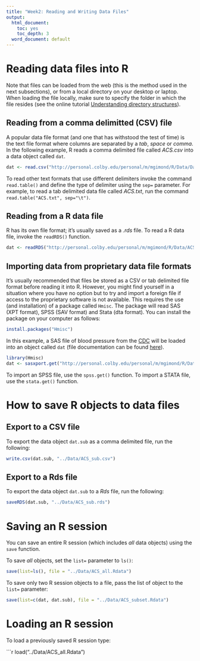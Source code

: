 ```yaml
---
title: "Week2: Reading and Writing Data Files"
output:
  html_document:
    toc: yes
    toc_depth: 3
  word_document: default
---
```


# Reading data files into R

Note that files can be loaded from the web (this is the method used in the next subsections), or from a local directory on your desktop or laptop. When loading the file locally, make sure to specify the folder in which the file resides (see the online tutorial [Understanding directory structures](http://personal.colby.edu/personal/m/mgimond/RIntro/01_The_R_environment.html#understanding-directory-structures)).

## Reading from a comma delimitted (CSV) file
A popular data file format (and one that has withstood the test of time) is the text file format where columns are separated by a *tab*, *space* or *comma*. In the following example, R reads a comma delimited file called *ACS.csv* into a data object called `dat`. 

```r
dat <- read.csv("http://personal.colby.edu/personal/m/mgimond/R/Data/Data/ACS.csv", header=TRUE)
```

To read other text formats that use different delimiters invoke the command `read.table()` and define the type of delimiter using the `sep=` parameter. For example, to read a tab delimited data file called *ACS.txt*, run the command `read.table("ACS.txt", sep="\t")`.

## Reading from a R data file

R has its own file  format; it's usually saved as a *.rds* file. To read a R data file, invoke the `readRDS()` function.

```r
dat <- readRDS("http://personal.colby.edu/personal/m/mgimond/R/Data/ACS.rds")
```

## Importing data from proprietary data file formats

It's usually recommended that files be stored as a CSV or tab delimited file format before reading it into R. However, you might find yourself in a situation where you have no option but to try and import a foreign file if access to the proprietary software is not available. This requires the use (and installation) of a package called `Hmisc`. The package will read SAS (XPT format), SPSS (SAV format) and Stata (dta format). You can install the package on your computer as follows:

```r
install.packages("Hmisc")
```

In this example, a SAS file of blood pressure from the [CDC](http://www.cdc.gov/nchs/nhanes.htm) will be loaded into an object called `dat` (file documentation can be found [here](http://personal.colby.edu/reload/personal/m/mgimond/R/Data/BPX_G_README.txt)).

```r
library(Hmisc)
dat <- sasxport.get("http://personal.colby.edu/personal/m/mgimond/R/Data/BPX_G.xpt")
```

To import an SPSS file, use the `spss.get()` function. To import a STATA file, use the `stata.get()` function.

# How to save R objects to data files

## Export to a CSV file

To export the data object `dat.sub` as a comma delimited file, run the following:

```r
write.csv(dat.sub, "../Data/ACS_sub.csv")
```

## Export to a Rds file
To export the data object `dat.sub` to a _Rds_ file, run the following:

```r
saveRDS(dat.sub, "../Data/ACS_sub.rds")
```

# Saving an R session

You can save an entire R session (which includes *all* data objects) using the `save` function.

To save *all* objects, set the `list=` parameter to `ls()`:
```r
save(list=ls(), file = "../Data/ACS_all.Rdata")
```


To save only two R session objects to a file, pass the list of object to the `list=` parameter:
```r
save(list=c(dat, dat.sub), file = "../Data/ACS_subset.Rdata")
```

# Loading an R session

To load a previously saved R session type:

```r
load("../Data/ACS_all.Rdata")
